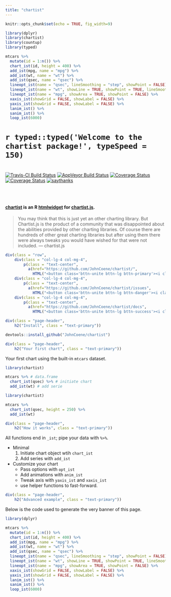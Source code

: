 ```yaml
---
title: "chartist"
---
```


```r
knitr::opts_chunk$set(echo = TRUE, fig_width=9)

library(dplyr)
library(chartist)
library(countup)
library(typed)
```

```r
mtcars %>%
  mutate(id = 1:n()) %>%
  chart_ist(id, height = 400) %>%
  add_ist(mpg, name = "mpg") %>%
  add_ist(wt, name = "wt") %>%
  add_ist(qsec, name = "qsec") %>%
  lineopt_ist(name = "qsec", lineSmoothing = "step", showPoint = FALSE) %>%
  lineopt_ist(name = "wt", showLine = TRUE, showPoint = TRUE, lineSmoothing = 3) %>%
  lineopt_ist(name = "mpg", showArea = TRUE, showPoint = FALSE) %>%
  xaxis_ist(showGrid = FALSE, showLabel = FALSE) %>%
  yaxis_ist(showGrid = FALSE, showLabel = FALSE) %>%
  lanim_ist() %>%
  sanim_ist() %>%
  loop_ist(6000)
```

<div class = "page-header">
<h1>`r typed::typed('Welcome to the chartist package!', typeSpeed = 150)`<h1>
</div>

<div class = "pull-right">
[![Travis-CI Build Status](https://travis-ci.org/JohnCoene/chartist.svg?branch=master)](https://travis-ci.org/JohnCoene/chartist)
[![AppVeyor Build Status](https://ci.appveyor.com/api/projects/status/github/JohnCoene/chartist?branch=master&svg=true)](https://ci.appveyor.com/project/JohnCoene/chartist)
[![Coverage Status](https://img.shields.io/coveralls/JohnCoene/chartist.svg)](https://coveralls.io/r/JohnCoene/chartist?branch=master)
[![Coverage Status](https://img.shields.io/codecov/c/github/JohnCoene/chartist/master.svg)](https://codecov.io/github/JohnCoene/chartist?branch=master)
[![saythanks](https://img.shields.io/badge/say-thanks-ff69b4.svg)](https://saythanks.io/to/JohnCoene)
</div>

<br>
<br>

<h4>[chartist](https://github.com/JohnCoene/chartist) is an R [htmlwidget](http://htmlwidgets.org/) for [chartist.js](https://gionkunz.github.io/chartist-js).</h4>

> You may think that this is just yet an other charting library. But Chartist.js is the product of a community that was disappointed about the abilities provided by other charting libraries. Of course there are hundreds of other great charting libraries but after using them there were always tweaks you would have wished for that were not included. 
--- chartist.js

```r
div(class = "row",
    div(class = "col-lg-4 col-mg-4",
        p(class = "text-center",
          a(href="https://github.com/JohnCoene/chartist/",
            HTML("<button class='bttn-unite bttn-lg bttn-primary'><i class='fa fa-github' aria-hidden='true'></i> Repository</button>")))),
    div(class = "col-lg-4 col-mg-4",
        p(class = "text-center",
          a(href="https://github.com/JohnCoene/chartist/issues",
            HTML("<button class='bttn-unite bttn-lg bttn-danger'><i class='fa fa-exclamation-circle' aria-hidden='true'></i> Issues</button>")))),
    div(class = "col-lg-4 col-mg-4",
        p(class = "text-center",
          a(href="https://github.com/JohnCoene/chartist/docs",
            HTML("<button class='bttn-unite bttn-lg bttn-success'><i class='fa fa-book' aria-hidden='true'></i> Docs</button>")))))
```


```r
div(class = "page-header",
    h2("Install", class = "text-primary"))
```

```r
devtools::install_github("JohnCoene/chartist")
```

```r
div(class = "page-header",
    h2("Your first chart", class = "text-primary"))
```

Your first chart using the built-in `mtcars` dataset.

```r
library(chartist)

mtcars %>% # data.frame
  chart_ist(qsec) %>% # initiate chart
  add_ist(wt) # add serie
```

```r
library(chartist)

mtcars %>%
  chart_ist(qsec, height = 250) %>%
  add_ist(wt)
```

```r
div(class = "page-header",
    h2("How it works", class = "text-primary"))
```

All functions end in `_ist`; pipe your data with `%>%`.

* Minimal
    1. Initiate chart object wtih `chart_ist`
    2. Add series with `add_ist`

* Customize your chart
    - Pass options with `opt_ist`
    - Add animations with `anim_ist`
    - Tweak axis with `yaxis_ist` and `xaxis_ist`
    - use helper functions to fast-forward.

```r
div(class = "page-header",
    h2("Advanced example", class = "text-primary"))
```

Below is the code used to generate the very banner of this page.

```r
library(dplyr)

mtcars %>%
  mutate(id = 1:n()) %>%
  chart_ist(id, height = 400) %>%
  add_ist(mpg, name = "mpg") %>%
  add_ist(wt, name = "wt") %>%
  add_ist(qsec, name = "qsec") %>%
  lineopt_ist(name = "qsec", lineSmoothing = "step", showPoint = FALSE) %>%
  lineopt_ist(name = "wt", showLine = TRUE, showPoint = TRUE, lineSmoothing = 3) %>%
  lineopt_ist(name = "mpg", showArea = TRUE, showPoint = FALSE) %>%
  xaxis_ist(showGrid = FALSE, showLabel = FALSE) %>%
  yaxis_ist(showGrid = FALSE, showLabel = FALSE) %>%
  lanim_ist() %>%
  sanim_ist() %>%
  loop_ist(6000)
```